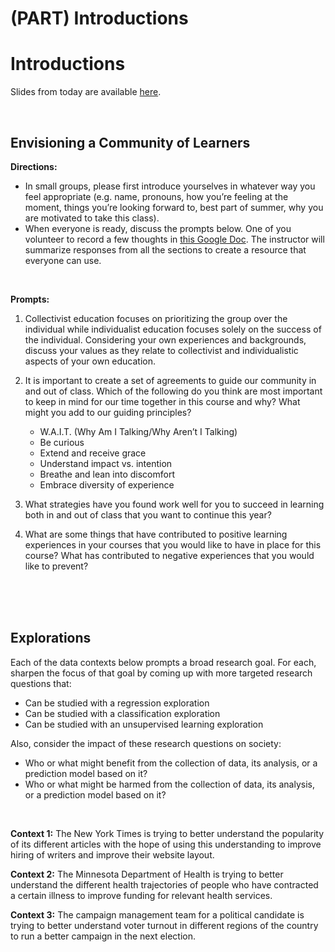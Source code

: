 # (PART) Introductions {-}
# Introductions

Slides from today are available [here](https://docs.google.com/presentation/d/1t-3-WkeSneBdBkzjilMZUxHEUFas896azLErI8eplUw/edit?usp=sharing).

<br>

## Envisioning a Community of Learners{-}

**Directions:**

- In small groups, please first introduce yourselves in whatever way you feel appropriate (e.g. name, pronouns, how you're feeling at the moment, things you're looking forward to, best part of summer, why you are motivated to take this class).
- When everyone is ready, discuss the prompts below. One of you volunteer to record a few thoughts in [this Google Doc](https://docs.google.com/document/d/11COyuGq9ctW3va2utmcqM_HYtlaXspPUMwq1jiTw7W0/edit?usp=sharing). The instructor will summarize responses from all the sections to create a resource that everyone can use.

<br>

**Prompts:**

1. Collectivist education focuses on prioritizing the group over the individual while individualist education focuses solely on the success of the individual. Considering your own experiences and backgrounds, discuss your values as they relate to collectivist and individualistic aspects of your own education. 

2. It is important to create a set of agreements to guide our community in and out of class. Which of the following do you think are most important to keep in mind for our time together in this course and why? What might you add to our guiding principles?

    - W.A.I.T. (Why Am I Talking/Why Aren't I Talking) 
    - Be curious
    - Extend and receive grace
    - Understand impact vs. intention
    - Breathe and lean into discomfort
    - Embrace diversity of experience


3. What strategies have you found work well for you to succeed in learning both in and out of class that you want to continue this year?

4. What are some things that have contributed to positive learning experiences in your courses that you would like to have in place for this course? What has contributed to negative experiences that you would like to prevent?


<br><br><br>


## Explorations {-}

Each of the data contexts below prompts a broad research goal. For each, sharpen the focus of that goal by coming up with more targeted research questions that:

- Can be studied with a regression exploration
- Can be studied with a classification exploration
- Can be studied with an unsupervised learning exploration

Also, consider the impact of these research questions on society:

- Who or what might benefit from the collection of data, its analysis, or a prediction model based on it?
- Who or what might be harmed from the collection of data, its analysis, or a prediction model based on it?



<br>


**Context 1:** The New York Times is trying to better understand the popularity of its different articles with the hope of using this understanding to improve hiring of writers and improve their website layout.

**Context 2:** The Minnesota Department of Health is trying to better understand the different health trajectories of people who have contracted a certain illness to improve funding for relevant health services.

**Context 3:** The campaign management team for a political candidate is trying to better understand voter turnout in different regions of the country to run a better campaign in the next election.

